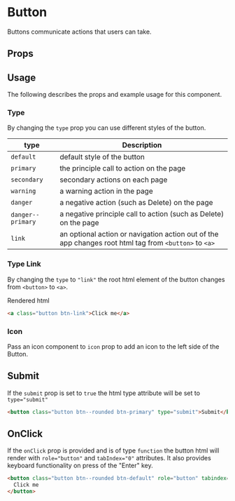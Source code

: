

# Button

Buttons communicate actions that users can take.

<Canvas>
  <Story id="components-ui-button--default-story" />
</Canvas>

## Props

<ArgTypes of={Button} />

## Usage

The following describes the props and example usage for this component.

### Type

By changing the `type` prop you can use different styles of the button.

| type              | Description                                                                                           |
| ----------------- | ----------------------------------------------------------------------------------------------------- |
| `default`         | default style of the button                                                                           |
| `primary`         | the principle call to action on the page                                                              |
| `secondary`       | secondary actions on each page                                                                        |
| `warning`         | a warning action in the page                                                                          |
| `danger`          | a negative action (such as Delete) on the page                                                        |
| `danger--primary` | a negative principle call to action (such as Delete) on the page                                      |
| `link`            | an optional action or navigation action out of the app changes root html tag from `<button>` to `<a>` |

<Canvas>
  <Story id="components-ui-button--type" />
</Canvas>

### Type Link

By changing the `type` to `"link"` the root html element of the button changes from `<button>` to `<a>`.

Rendered html

```html
<a class="button btn-link">Click me</a>
```

<Canvas>
  <Story id="components-ui-button--type-link" />
</Canvas>

### Icon

Pass an icon component to `icon` prop to add an icon to the left side of the Button.

<Canvas>
  <Story id="components-ui-button--icon" />
</Canvas>

## Submit

If the `submit` prop is set to `true` the html type attribute will be set to `type="submit"`

```html
<button class="button btn--rounded btn-primary" type="submit">Submit</button>
```

<Canvas>
  <Story id="components-ui-button--submit" />
</Canvas>

## OnClick

If the `onClick` prop is provided and is of type `function` the button html will render with `role="button"` and `tabIndex="0"` attributes. It also provides keyboard functionality on press of the "Enter" key.

```html
<button class="button btn--rounded btn-default" role="button" tabindex="0">
  Click me
</button>
```
